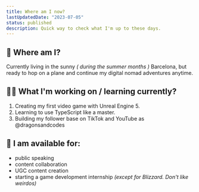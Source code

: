 ```yaml
---
title: Where am I now?
lastUpdatedDate: "2023-07-05"
status: published
description: Quick way to check what I'm up to these days.
---
```


## 📍 Where am I?

Currently living in the sunny _( during the summer months )_ Barcelona, but ready to hop on a plane and continue my digital nomad adventures anytime.

## 👩‍💻 What I'm working on / learning currently?

1.  Creating my first video game with Unreal Engine 5.
2.  Learning to use TypeScript like a master.
3.  Building my follower base on TikTok and YouTube as @dragonsandcodes

## 📅 I am available for:

- public speaking
- content collaboration
- UGC content creation
- starting a game development internship _(except for Blizzard. Don't like weirdos)_
